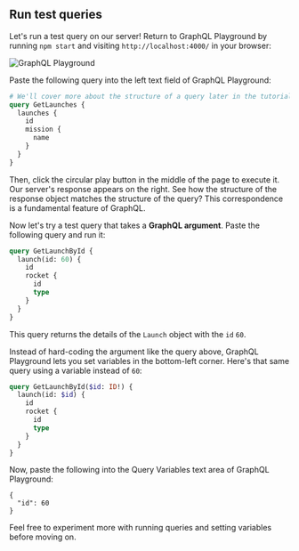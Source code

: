 ## Run test queries

Let's run a test query on our server! Return to GraphQL Playground by running `npm start` and visiting `http://localhost:4000/` in your browser:

<img class="screenshot" src="https://raw.githubusercontent.com/apollographql/apollo/master/docs/source/images/playground.png" alt="GraphQL Playground"></img>

Paste the following query into the left text field of GraphQL Playground:

```graphql
# We'll cover more about the structure of a query later in the tutorial.
query GetLaunches {
  launches {
    id
    mission {
      name
    }
  }
}
```

Then, click the circular play button in the middle of the page to execute it. Our server's response appears on the right. See how the structure of the response object matches the structure of the query? This correspondence is a fundamental feature of GraphQL.

Now let's try a test query that takes a **GraphQL argument**. Paste the following query and run it:

```graphql
query GetLaunchById {
  launch(id: 60) {
    id
    rocket {
      id
      type
    }
  }
}
```

This query returns the details of the `Launch` object with the `id` `60`.

Instead of hard-coding the argument like the query above, GraphQL Playground lets you set variables in the bottom-left corner. Here's that same query using a variable instead of `60`:

```graphql
query GetLaunchById($id: ID!) {
  launch(id: $id) {
    id
    rocket {
      id
      type
    }
  }
}
```

Now, paste the following into the Query Variables text area of GraphQL Playground:

```json:title=QUERY_VARIABLES
{
  "id": 60
}
```

Feel free to experiment more with running queries and setting variables before moving on.


